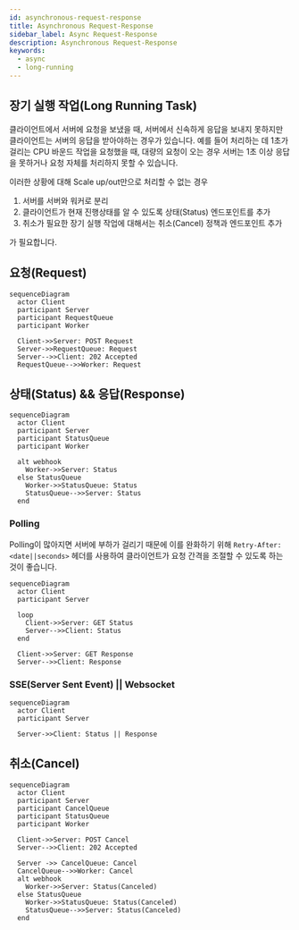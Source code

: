 ```yaml
---
id: asynchronous-request-response
title: Asynchronous Request-Response
sidebar_label: Async Request-Response
description: Asynchronous Request-Response
keywords:
  - async
  - long-running
---
```


## 장기 실행 작업(Long Running Task)

클라이언트에서 서버에 요청을 보냈을 때, 서버에서 신속하게 응답을 보내지 못하지만 클라이언트는 서버의 응답을 받아야하는 경우가 있습니다. 예를 들어 처리하는 데 1초가 걸리는 CPU 바운드 작업을 요청했을 때, 대량의 요청이 오는 경우 서버는 1초 이상 응답을 못하거나 요청 자체를 처리하지 못할 수 있습니다.

이러한 상황에 대해 Scale up/out만으로 처리할 수 없는 경우

1. 서버를 서버와 워커로 분리
1. 클라이언트가 현재 진행상태를 알 수 있도록 상태(Status) 엔드포인트를 추가
1. 취소가 필요한 장기 실행 작업에 대해서는 취소(Cancel) 정책과 엔드포인트 추가

가 필요합니다.

## 요청(Request)

```mermaid
sequenceDiagram
  actor Client
  participant Server
  participant RequestQueue
  participant Worker

  Client->>Server: POST Request
  Server->>RequestQueue: Request
  Server-->>Client: 202 Accepted
  RequestQueue-->>Worker: Request
```

## 상태(Status) && 응답(Response)

```mermaid
sequenceDiagram
  actor Client
  participant Server
  participant StatusQueue
  participant Worker

  alt webhook
    Worker->>Server: Status
  else StatusQueue
    Worker->>StatusQueue: Status
    StatusQueue-->>Server: Status
  end
```

### Polling

Polling이 많아지면 서버에 부하가 걸리기 때문에 이를 완화하기 위해 `Retry-After: <date||seconds>` 헤더를 사용하여 클라이언트가 요청 간격을 조절할 수 있도록 하는 것이 좋습니다.

```mermaid
sequenceDiagram
  actor Client
  participant Server

  loop
    Client->>Server: GET Status
    Server-->>Client: Status
  end

  Client->>Server: GET Response
  Server-->>Client: Response
```

### SSE(Server Sent Event) || Websocket

```mermaid
sequenceDiagram
  actor Client
  participant Server

  Server->>Client: Status || Response
```

## 취소(Cancel)

```mermaid
sequenceDiagram
  actor Client
  participant Server
  participant CancelQueue
  participant StatusQueue
  participant Worker

  Client->>Server: POST Cancel
  Server-->>Client: 202 Accepted

  Server ->> CancelQueue: Cancel
  CancelQueue-->>Worker: Cancel
  alt webhook
    Worker->>Server: Status(Canceled)
  else StatusQueue
    Worker->>StatusQueue: Status(Canceled)
    StatusQueue-->>Server: Status(Canceled)
  end
```
